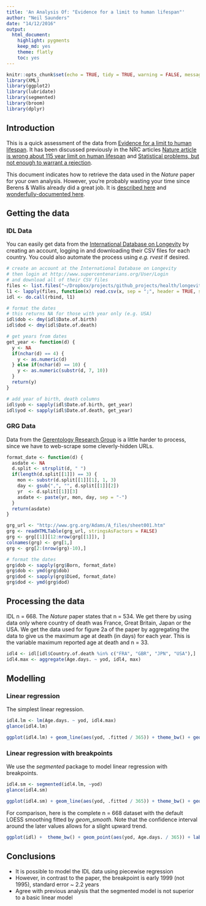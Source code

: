 ```yaml
---
title: 'An Analysis Of: "Evidence for a limit to human lifespan"'
author: "Neil Saunders"
date: "14/12/2016"
output: 
  html_document: 
    highlight: pygments
    keep_md: yes
    theme: flatly
    toc: yes
---
```


```r
knitr::opts_chunk$set(echo = TRUE, tidy = TRUE, warning = FALSE, message = FALSE, fig.path = "../../output/")
library(XML)
library(ggplot2)
library(lubridate)
library(segmented)
library(broom)
library(dplyr)
```

## Introduction
This is a quick assessment of the data from [Evidence for a limit to human lifespan](http://www.nature.com/nature/journal/v538/n7624/full/nature19793.html). It has been discussed previously in the NRC articles [Nature article is wrong about 115 year limit on human lifespan](https://www.nrc.nl/nieuws/2016/10/07/human-lifespan-limited-to-115-years-a1525476) and [Statistical problems, but not enough to warrant a rejection](https://www.nrc.nl/nieuws/2016/12/09/statistical-problems-but-not-enough-to-warrant-a-rejection-a1535908).

This document indicates how to retrieve the data used in the _Nature_ paper for your own analysis. However, you're probably wasting your time since Berens & Wallis already did a great job. It is [described here](http://www.askaswiss.com/2016/11/is-there-really-evidence-for-limit-to-human-lifespan.html) and [wonderfully-documented here](https://github.com/philippberens/lifespan).

## Getting the data
### IDL Data
You can easily get data from the [International Database on Longevity](http://www.supercentenarians.org/Home/Expand_IDL) by creating an account, logging in and downloading their CSV files for each country. You could also automate the process using _e.g. rvest_ if desired. 
```r
# create an account at the International Database on Longevity
# then login at http://www.supercentenarians.org/User/Login
# and download all of their CSV files
files <- list.files("~/Dropbox/projects/github_projects/health/longevity/data/", full.names = TRUE, pattern = "*.csv")
l1 <- lapply(files, function(x) read.csv(x, sep = ";", header = TRUE, stringsAsFactors = FALSE))
idl <- do.call(rbind, l1)

# format the dates
# this returns NA for those with year only (e.g. USA)
idl$dob <- dmy(idl$Date.of.birth)
idl$dod <- dmy(idl$Date.of.death)

# get years from dates
get_year <- function(d) {
  y <- NA
  if(nchar(d) == 4) {
    y <- as.numeric(d)
  } else if(nchar(d) == 10) {
    y <- as.numeric(substr(d, 7, 10))
  }
  return(y)
}

# add year of birth, death columns
idl$yob <- sapply(idl$Date.of.birth, get_year)
idl$yod <- sapply(idl$Date.of.death, get_year)
```

### GRG Data
Data from the [Gerentology Research Group](http://www.grg.org/) is a little harder to process, since we have to web-scrape some cleverly-hidden URLs.
```r

format_date <- function(d) {
  asdate <- NA
  d.split <- strsplit(d, " ")
  if(length(d.split[[1]]) == 3) {
    mon <- substr(d.split[[1]][1], 1, 3)
    day <- gsub(",", "", d.split[[1]][2])
    yr  <- d.split[[1]][3]
    asdate <- paste(yr, mon, day, sep = "-")
  }
  return(asdate)
}

grg_url <- "http://www.grg.org/Adams/A_files/sheet001.htm"
grg <- readHTMLTable(grg_url, stringsAsFactors = FALSE)
grg <- grg[[1]][12:nrow(grg[[1]]), ]
colnames(grg) <- grg[1,]
grg <- grg[2:(nrow(grg)-10),]

# format the dates
grg$dob <- sapply(grg$Born, format_date)
grg$dob <- ymd(grg$dob)
grg$dod <- sapply(grg$Died, format_date)
grg$dod <- ymd(grg$dod)
```

## Processing the data
IDL n = 668. The _Nature_ paper states that n = 534. We get there by using data only where country of death was France, Great Britain, Japan or the USA. We get the data used for figure 2a of the paper by aggregating the data to give us the maximum age at death (in days) for each year. This is the variable maximum reported age at death and n = 33.

```r
idl4 <- idl[idl$Country.of.death %in% c("FRA", "GBR", "JPN", "USA"),]
idl4.max <- aggregate(Age.days. ~ yod, idl4, max)
```


## Modelling
### Linear regression
The simplest linear regression.
```r
idl4.lm <- lm(Age.days. ~ yod, idl4.max)
glance(idl4.lm)

ggplot(idl4.lm) + geom_line(aes(yod, .fitted / 365)) + theme_bw() + geom_point(aes(yod, Age.days. / 365)) + labs(x = "year of death", y = "maximum age at death")
```

### Linear regression with breakpoints
We use the _segmented_ package to model linear regression with breakpoints. 
```r
idl4.sm <- segmented(idl4.lm, ~yod)
glance(idl4.sm)

ggplot(idl4.sm) + geom_line(aes(yod, .fitted / 365)) + theme_bw() + geom_point(aes(yod, Age.days. / 365)) + labs(x = "year of death", y = "maximum age at death")
```

For comparison, here is the complete n = 668 dataset with the default LOESS smoothing fitted by _geom\_smooth_. Note that the confidence interval around the later values allows for a slight upward trend.

```r
ggplot(idl) +  theme_bw() + geom_point(aes(yod, Age.days. / 365)) + labs(x = "year of death", y = "maximum age at death") + geom_smooth(aes(yod, Age.days. / 365))
```

## Conclusions
* It is possible to model the IDL data using piecewise regression
* However, in contrast to the paper, the breakpoint is early 1999 (not 1995), standard error ~ 2.2 years
* Agree with previous analysis that the segmented model is not superior to a basic linear model

